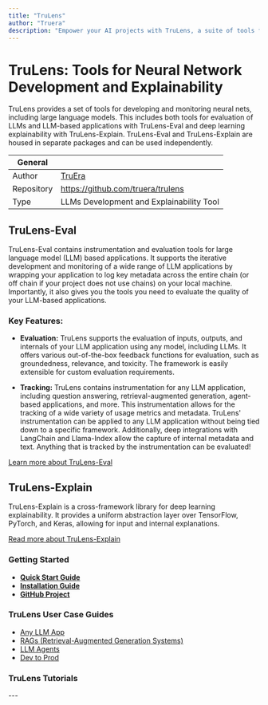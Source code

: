 ```yaml
---
title: "TruLens"
author: "Truera"
description: "Empower your AI projects with TruLens, a suite of tools for developing and evaluating large language models."
---
```


# TruLens: Tools for Neural Network Development and Explainability

TruLens provides a set of tools for developing and monitoring neural nets, including large language models. This includes both tools for evaluation of LLMs and LLM-based applications with TruLens-Eval and deep learning explainability with TruLens-Explain. TruLens-Eval and TruLens-Explain are housed in separate packages and can be used independently.


| General  |  |
| --- | --- |
| Author | [TruEra](https://lablab.ai/tech/truera)  |
| Repository | https://github.com/truera/trulens |
| Type | LLMs Development and Explainability Tool |


## TruLens-Eval

TruLens-Eval contains instrumentation and evaluation tools for large language model (LLM) based applications. It supports the iterative development and monitoring of a wide range of LLM applications by wrapping your application to log key metadata across the entire chain (or off chain if your project does not use chains) on your local machine. Importantly, it also gives you the tools you need to evaluate the quality of your LLM-based applications.

### Key Features:

- **Evaluation:** TruLens supports the evaluation of inputs, outputs, and internals of your LLM application using any model, including LLMs. It offers various out-of-the-box feedback functions for evaluation, such as groundedness, relevance, and toxicity. The framework is easily extensible for custom evaluation requirements.

- **Tracking:** TruLens contains instrumentation for any LLM application, including question answering, retrieval-augmented generation, agent-based applications, and more. This instrumentation allows for the tracking of a wide variety of usage metrics and metadata. TruLens' instrumentation can be applied to any LLM application without being tied down to a specific framework. Additionally, deep integrations with LangChain and Llama-Index allow the capture of internal metadata and text. Anything that is tracked by the instrumentation can be evaluated!

[Learn more about TruLens-Eval](hhttps://www.trulens.org/trulens_eval/install/)

## TruLens-Explain

TruLens-Explain is a cross-framework library for deep learning explainability. It provides a uniform abstraction layer over TensorFlow, PyTorch, and Keras, allowing for input and internal explanations.

[Read more about TruLens-Explain](https://www.trulens.org/trulens_explain/install/)

### Getting Started

- **[Quick Start Guide](https://github.com/truera/trulens#quick-usage)**
- **[Installation Guide](https://github.com/truera/trulens#installation-and-setup)**
- **[GitHub Project](https://github.com/truera/trulens)**

### TruLens User Case Guides

- [Any LLM App](https://www.trulens.org/trulens_eval/use_cases_any/)
- [RAGs (Retrieval-Augmented Generation Systems)](https://www.trulens.org/trulens_eval/use_cases_rag/)
- [LLM Agents](https://www.trulens.org/trulens_eval/use_cases_agent/)
- [Dev to Prod](https://www.trulens.org/trulens_eval/use_cases_production/)


### TruLens Tutorials
<TechTutorials/>
---
